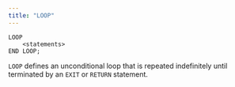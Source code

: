 ```yaml
---
title: "LOOP"
---
```


``` text
LOOP
    <statements>
END LOOP;
```

`LOOP` defines an unconditional loop that is repeated indefinitely until terminated by an `EXIT` or `RETURN` statement.
